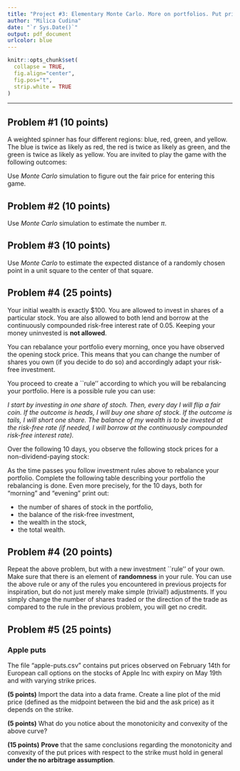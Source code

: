 ```yaml
---
title: "Project #3: Elementary Monte Carlo. More on portfolios. Put prices."
author: "Milica Cudina"
date: "`r Sys.Date()`"
output: pdf_document
urlcolor: blue
---
```

<!-- The author of this template is Dr. Gordan Zitkovic.-->
<!-- The code chunk below contains some settings that will  -->
<!-- make your R code look better in the output pdf file.  -->
<!-- If you are curious about what each option below does, -->
<!-- go to https://yihui.org/knitr/options/ -->
<!-- If not, feel free to disregard everything ...  -->
```r
knitr::opts_chunk$set(
  collapse = TRUE,
  fig.align="center",
  fig.pos="t",
  strip.white = TRUE
)
```
<!-- ... down to here. -->

---

## Problem #1 **(10 points)**
A weighted spinner has four different regions: blue, red, green, and yellow. The blue is twice as likely as red, the red is twice as likely as green, and the green is twice as likely as yellow. You are invited to play the game with the following outcomes:
\begin{itemize}
\item[$\bullet$] if the spinner lands on blue, you lose \$5;
\item[$\bullet$] if the spinner lands on red, you win \$2; 
\item[$\bullet$] if the spinner lands on green, you win \$10; 
\item[$\bullet$] if the spinner lands on yellow, you win \$20. 
\end{itemize}

Use *Monte Carlo* simulation to figure out the fair price for entering this game. 

## Problem #2 (10 points)
Use *Monte Carlo* simulation to estimate the number $\pi$. 

## Problem #3 (10 points)
Use *Monte Carlo* to estimate the expected distance of a randomly chosen point in a unit square to the center of that square. 

## Problem #4 (25 points)
Your initial wealth is exactly \$100. You are allowed to invest in
shares of a particular stock. You are also allowed to both lend and
borrow at the continuously compounded risk-free interest rate of
0.05. Keeping your money uninvested is **not allowed**.

You can rebalance your portfolio every morning, once you have observed
the opening stock price. This means that you can change the number of
shares you own (if you decide to do so) and accordingly adapt your
risk-free investment.

You proceed to create a ``rule'' according to which you will be
rebalancing your portfolio. Here is a possible rule you can use:

*I start by investing in one share of stoch. Then, every day I will flip a fair coin. If the outcome is heads, I will buy one share of stock. If the outcome is tails, I will
  short one share. The balance of my wealth is to be invested at the
  risk-free rate (if needed, I will borrow at the continuously
  compounded risk-free interest rate).*

Over the following 10 days, you observe the following stock prices for a non-dividend-paying stock:

\medskip

\begin{tabular}{|c|c|c|c|c|c|c|c|c|c|c|c|}
\hline
{\bf Day} & 0 & 1 & 2 & 3 & 4 & 5 & 6 & 7 & 8 & 9 & 10 \\
\hline
{\bf Stock price} &100 & 80 & 64 & 80 & 64 & 80 & 100 & 80 & 64 & 80 & 100 \\
\hline
\end{tabular}

\medskip

As the time passes you follow investment rules above to rebalance your portfolio. Complete the following table describing your portfolio \textbf{just before and just after} the rebalancing is done. 
Even more precisely, for the $10$ days, both for "morning" and "evening" print out:

* the number of shares of stock in the portfolio, 
* the balance of the risk-free investment, 
* the wealth in the stock, 
* the total wealth. 

## Problem #4 (20 points)
Repeat the above problem, but with a new investment ``rule'' of your own. Make sure that there is an element of **randomness** in your rule. You can use the above rule or any of the rules you encountered in previous projects for inspiration, but do not just merely make simple (trivial!) adjustments. If you simply change the number of shares traded or the direction of the trade as compared to the rule in the previous problem, you will get no credit. 


## Problem #5 (25 points)
### Apple puts
The file "apple-puts.csv" contains put prices observed on February 14th for European call options on the stocks of Apple Inc with expiry on May 19th and with varying strike prices. 

**(5 points)**
Import the data into a data frame. Create a line plot of the mid price (defined as the midpoint between the bid and the ask price) as it depends on the strike. 

**(5 points)**
What do you notice about the monotonicity and convexity of the above curve? 

**(15 points)**
**Prove** that the same conclusions regarding the monotonicity and convexity of the put prices with respect to the strike must hold in general **under the no arbitrage assumption**. 


